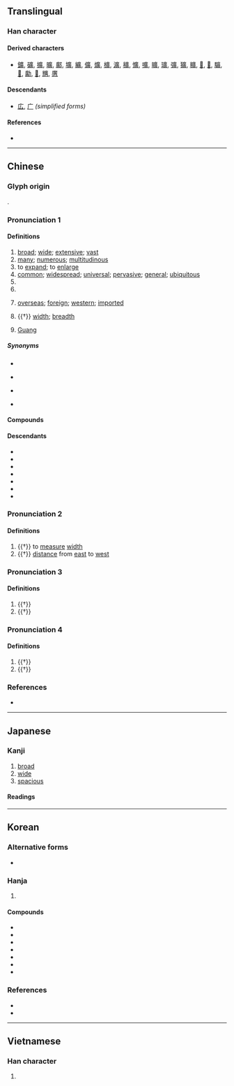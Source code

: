 {{also|广|広|癀}}
{{character info}}
==Translingual==
{{Han simplified forms|廣|広|广}}

===Han character===
{{Han char|rn=53|rad=广|as=12|sn=15|four=00286|canj=ITMC|ids=⿸广黃(HTJK),⿸广黄(GV)}}

====Derived characters====
* [[鑛]], [[礦]], [[擴]], [[曠]], [[鄺]], [[壙]], [[纊]], [[儣]], [[爌]], [[櫎]], [[瀇]], [[穬]], [[懭]], [[嚝]], [[矌]], [[㼅]], [[彍]], [[獷]], [[䊯]], [[𤳱]], [[𢌌]], [[𩧉]], [[𪍿]], [[𠢹]], [[𢌊]], [[兤]], [[懬]]

====Descendants====
* [[広]], [[广]] ''(simplified forms)''

====References====
* {{Han ref|kx=0351.030|dkj=09493|dj=0663.010|hdz=20897.040|uh=5EE3|ud=24291|bh=BC73|bd=48243}}

----

==Chinese==
{{zh-forms|s=广|alt=広}}

===Glyph origin===
{{Han etyl}}
{{Han compound|广|黃|ls=psc|c1=s|c2=p}}.

===Pronunciation 1===
{{zh-pron
|m=guǎng
|m-s=guang3
|c=gwong2
|c-t=gong2
|h=pfs=kóng;gd=guong3
|md=guōng
|mn=kóng/qz,tw,xm:kńg/zz:kúiⁿ
|mn_note=kóng - literary; kńg/kúiⁿ - vernacular
|mn-t=guang2/geng2
|mn-t_note=geng2 - used in place names
|w=2kuaan
|x=guan3
|mc=y
|oc=1,y
|ma=
|cat=a,v,n,pn
}}

====Definitions====
{{zh-hanzi}}

# [[broad]]; [[wide]]; [[extensive]]; [[vast]]
# [[many]]; [[numerous]]; [[multitudinous]]
# to [[expand]]; to [[enlarge]]
# [[common]]; [[widespread]]; [[universal]]; [[pervasive]]; [[general]]; [[ubiquitous]]
# {{zh-abbrev|廣州|[[Guangzhou]]}}
# {{zh-abbrev|廣東|[[Guangdong]]}}
# {{lb|zh|Sichuan}} [[overseas]]; [[foreign]]; [[western]]; [[imported]]
# {{†}} [[width]]; [[breadth]]
# {{surname|zh|dot=:}} [[Guang]]

=====Synonyms=====
* {{sense|broad}}
{{zh-syn-saurus|巨大}}
* {{sense|many}}
{{zh-syn-saurus|許多}}
* {{sense|to expand}}
{{zh-syn-saurus|擴大}}
* {{sense|common}}
{{zh-syn-saurus|普遍}}

====Compounds====
{{zh-der|廣告|廣州|廣東|廣西|做廣告|兩廣|公益廣告|兵多將廣|分類廣告|右廣|吳廣|地廣人稀|地廣人稠|增廣|增廣生員|增廣見聞|大庭廣眾|太丘道廣|姚廣孝|姻族廣茂|孔廣森|安廣|寬廣|小廣播|店面廣告|廣三鐵路|廣九鐵路|廣交|廣傳|廣儲司|廣內|廣博|廣受好評|廣告人|廣告函件|廣告媒體|廣告節目|廣告詞|廣告費|廣告顏料|廣嗣|廣土眾民|廣坐|廣場|廣夏細旃|廣大|廣寒|廣寒仙子|廣寒宮|廣島|廣崇|廣州和約|廣州戲|廣州灣|廣州起義|廣布|廣府幫|廣府戲|廣度|廣庭|廣庭大眾|廣廈|廣廈萬間|廣弘明集|廣德|廣德從橋|廣惠倉|廣成子|廣捕|廣捕文書|廣捨|廣播|廣播劇|廣播段|廣播界|廣播節|廣播節目|廣播系統|廣播網|廣播電臺|廣文|廣文先生|廣方言館|廣東大戲|廣東油桐|廣東漢劇|廣東灣|廣東炒麵|廣東粥|廣柳車|廣欬|廣武|廣武嘆|廣法大秤|廣泛|廣溪峽|廣漠|廣牧|廣用試紙|廣畤|廣瘡|廣盛|廣眾|廣眾大庭|廣窯|廣結善緣|廣結良緣|廣緝|廣緝文書|廣繡|廣群芳譜|廣義|廣耕|廣莫門|廣莫風|廣行善事|廣衍|廣袖高髻|廣袤|廣裡|廣西省|廣覽詩書|廣角鏡|廣角鏡頭|廣貨|廣輪|廣通渠|廣鈞|廣長舌|廣開言路|廣開門路|廣闊|廣陵客|廣陵散|廣陸|廣雅|廣雅疏證|廣電處|廣韻|廣體客機|廣鼻類|德廣|心廣體胖|志廣才疏|意廣才疏|戶外廣告|才廣妨身|才疏意廣|才高意廣|打廣告|拉廣告|推廣|推廣教育|推而廣之|有線廣播|李廣|李廣利|李廣射虎|李廣難封|楊廣|楊文廣|水廣魚大|河廣|洋廣貨|深廣|漢廣|熒幕廣告|直接廣播|短波廣播|神通廣大|稠人廣坐|稠人廣眾|立體廣告|立體廣播|糧多草廣|紅色廣場|網路廣告|羅馬廣場|老廣廣|老廣文|腹笥甚廣|袤廣|見多識廣|見聞廣博|言論廣場|調幅廣播|調頻廣播|識多才廣|貳廣|車廂廣告|車體廣告|軍多將廣|輿地廣記|農業推廣|通衢廣陌|配置廣播|鈞天廣樂|集思廣益|電子廣告|鴨兒廣梨|廣水|新廣武|魯廣|湖廣|廣板}}

====Descendants====
* {{desc|pcc|gvaangs|bor=1}}
* {{desc|lo|ກວ້າງ||wide, broad|bor=1}}
* {{desc|th|กว้าง||wide, broad|bor=1}}
* {{desc|nod|ᨠ᩠ᩅ᩶ᩣ᩠ᨦ|bor=1}}
* {{desc|khb|ᦦᦱᧂᧉ|bor=1}}
* {{desc|shn|ၵႂၢင်ႈ|bor=1}}
* {{desc|za|gvangq|bor=1}}

===Pronunciation 2===
{{zh-pron
|m=guàng
|oc=2,n
|cat=v,n
}}

====Definitions====
{{zh-hanzi}}

# {{†}} to [[measure]] [[width]]
# {{†}} [[distance]] from [[east]] to [[west]]

===Pronunciation 3===
{{zh-pron
|m=kuàng
|cat=a,n
}}

====Definitions====
{{zh-hanzi}}

# {{†}} {{zh-alt-form|曠}}
# {{†}} {{zh-alt-form|壙}}

===Pronunciation 4===
{{zh-pron
|m=guāng
|cat=a
}}

====Definitions====
{{zh-hanzi}}

# {{†}} {{zh-used|闋廣|dot=,}} {{zh-alt-form|騤𩧉|nocap=y}}
# {{†}} {{zh-alt-form|光}}

===References===
* {{R:yue:Hanzi}}

{{zh-cat|Intermediate}}

----

==Japanese==
{{ja-kanji forms|広|廣}}

===Kanji===
{{ja-kanji|grade=|rs=广12|shin=広}}

# [[broad]]
# [[wide]]
# [[spacious]]

====Readings====
{{ja-readings
|goon=こう<くわう
|kanon=こう<くわう
|kun=ひろ-い, ひろば, ひろ-める
}}

----

==Korean==

===Alternative forms===
* {{ko-l|광|広}}

===Hanja===
{{ko-hanja|넓다|넓을|광}}

# {{hanja form of|광|[[broad]], [[wide]], [[extensive]]}}

====Compounds====
{{top3}}
* {{ko-l|광고|[[advertisement]]|廣告}}
* {{ko-l|광대|[[vastness]]|廣大}}
* {{ko-l|^광동|[[Guangdong]]|廣東}}
* {{ko-l|광범위|[[large]] [[extent]]|廣範圍}}
* {{ko-l|광역|[[large]] [[area]]|廣域}}
* {{ko-l|광활|[[spaciousness]]|廣闊}}
* {{ko-l|장광설|長廣舌|[[long-winded]] [[yarn]]}}
{{bottom}}

===References===
* {{R:hanjadoc|3135}}
* {{R:ko:Inmyeongyonghanjapyo|4}}

----

==Vietnamese==

===Han character===
{{vi-readings|reading=quảng, quẳng, quãng, rộng|rs=广12}}

# {{rfdef|vi|sort=广12}}